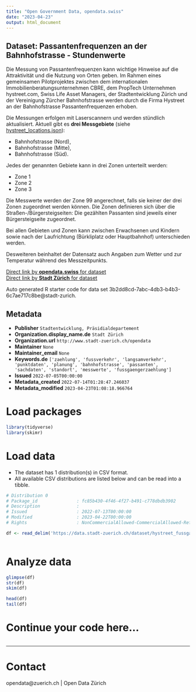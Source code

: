 ```yaml
---
title: "Open Government Data, opendata.swiss"
date: "2023-04-23"
output: html_document
---
```


## Dataset: Passantenfrequenzen an der Bahnhofstrasse - Stundenwerte

Die Messung von Passantenfrequenzen kann wichtige Hinweise auf die Attraktivität und die Nutzung von Orten geben. Im Rahmen eines gemeinsamen Pilotprojektes zwischen dem internationalen Immobilienberatungsunternehmen CBRE, dem PropTech Unternehmen hystreet.com, Swiss Life Asset Managers, der Stadtentwicklung Zürich und der Vereinigung Zürcher Bahnhofstrasse werden durch die Firma Hystreet an der Bahnhofstrasse Passantenfrequenzen erhoben. 

Die Messungen erfolgen mit Laserscannern und werden stündlich aktualisiert. Aktuell gibt es **drei Messgebiete** (siehe [hystreet_locations.json](https://data.stadt-zuerich.ch/dataset/hystreet_fussgaengerfrequenzen/download/hystreet_locations.json)): 

- Bahnhofstrasse (Nord), 
- Bahnhofstrasse (Mitte),
- Bahnhofstrasse (Süd). 

Jedes der genannten Gebiete kann in drei Zonen unterteilt werden:

- Zone 1
- Zone 2
- Zone 3

Die Messwerte werden der Zone 99 angerechnet, falls sie keiner der drei Zonen zugeordnet werden können. Die Zonen definieren sich über die Straßen-/Bürgersteigseiten: Die gezählten Passanten sind jeweils einer Bürgersteigseite zugeordnet.

Bei allen Gebieten und Zonen kann zwischen Erwachsenen und Kindern sowie nach der Laufrichtung (Bürkliplatz oder Hauptbahnhof) unterschieden werden. 

Desweiteren beinhaltet der Datensatz auch Angaben zum Wetter und zur Temperatur während des Messzeitpunkts.

[Direct link by **opendata.swiss** for dataset](https://opendata.swiss/de/dataset/passantenfrequenzen-an-der-bahnhofstrasse-stundenwerte)<br>
[Direct link by **Stadt Zürich** for dataset](https://data.stadt-zuerich.ch/dataset/hystreet_fussgaengerfrequenzen)

Auto generated R starter code for data set 3b2dd8cd-7abc-4db3-b4b3-6c7ae717c8be@stadt-zurich.

## Metadata

- **Publisher** `Stadtentwicklung, Präsidialdepartement`
- **Organization.display_name.de** `Stadt Zürich`
- **Organization.url** `http://www.stadt-zuerich.ch/opendata`
- **Maintainer** `None`
- **Maintainer_email** `None`
- **Keywords.de** `['zaehlung', 'fussverkehr', 'langsamverkehr', 'punktdaten', 'planung', 'bahnhofstrasse', 'passanten', 'sachdaten', 'standort', 'messwerte', 'fussgaengerzaehlung']`
- **Issued** `2022-07-05T00:00:00`
- **Metadata_created** `2022-07-14T01:28:47.246037`
- **Metadata_modified** `2023-04-23T01:08:18.966764`


# Load packages

```r

library(tidyverse)
library(skimr)

```

# Load data

-   The dataset has 1 distribution(s) in CSV format.
-   All available CSV distributions are listed below and can be read into a tibble.

```r

# Distribution 0
# Package_id               : fc85b430-4f46-4f27-b491-c778dbdb3902
# Description              : 
# Issued                   : 2022-07-13T00:00:00
# Modified                 : 2023-04-22T00:00:00
# Rights                   : NonCommercialAllowed-CommercialAllowed-ReferenceRequired

df <- read_delim('https://data.stadt-zuerich.ch/dataset/hystreet_fussgaengerfrequenzen/download/hystreet_fussgaengerfrequenzen_seit2021.csv')



```

# Analyze data

```r

glimpse(df)
str(df)
skim(df)

head(df)
tail(df)

```

# Continue your code here...

```r

```

------------------------------------------------------------------------

# Contact

opendata@zuerich.ch | Open Data Zürich
